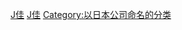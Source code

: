 {{commonscat|Canon}}
{{catmore}}
[[Category:日本電子公司|J佳]]
[[Category:日本攝影器材生產商|J佳]]
[[Category:以日本公司命名的分类|Category:以日本公司命名的分类]]